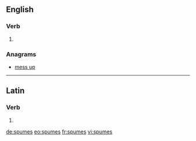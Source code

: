 ==English==

===Verb===
{{head|en}}

# {{en-third-person singular of|spume}}

===Anagrams===
* [[mess up#English|mess up]]

----

==Latin==

===Verb===
{{la-verb-form|spūmēs}}

# {{conjugation of|spūmō||2|s|pres|act|sub|lang=la}}

[[de:spumes]]
[[eo:spumes]]
[[fr:spumes]]
[[vi:spumes]]